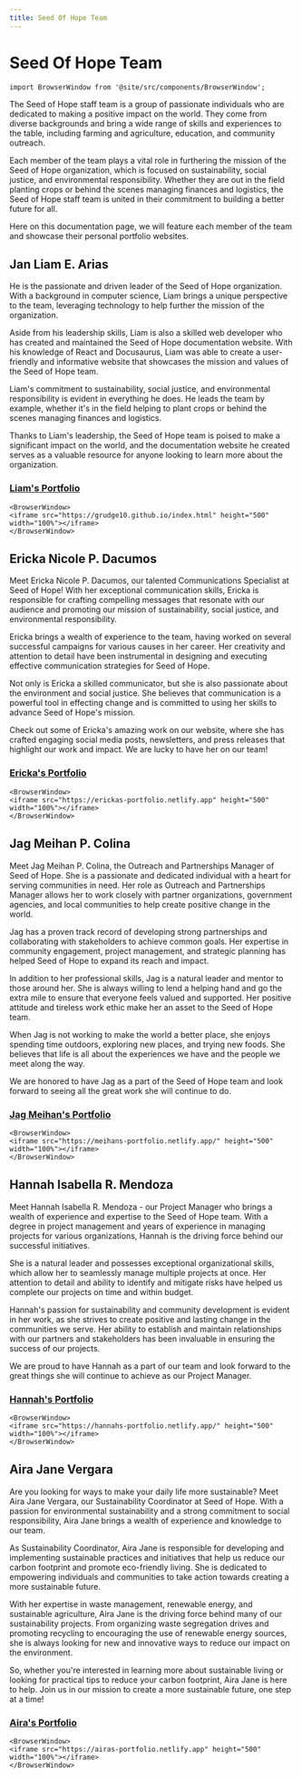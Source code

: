 ```yaml
---
title: Seed Of Hope Team
---
```


# Seed Of Hope Team

```mdx-code-block
import BrowserWindow from '@site/src/components/BrowserWindow';
```

The Seed of Hope staff team is a group of passionate individuals who are dedicated to making a positive impact on the world. They come from diverse backgrounds and bring a wide range of skills and experiences to the table, including farming and agriculture, education, and community outreach.

Each member of the team plays a vital role in furthering the mission of the Seed of Hope organization, which is focused on sustainability, social justice, and environmental responsibility. Whether they are out in the field planting crops or behind the scenes managing finances and logistics, the Seed of Hope staff team is united in their commitment to building a better future for all.

Here on this documentation page, we will feature each member of the team and showcase their personal portfolio websites.

## Jan Liam E. Arias

He is the passionate and driven leader of the Seed of Hope organization. With a background in computer science, Liam brings a unique perspective to the team, leveraging technology to help further the mission of the organization.

Aside from his leadership skills, Liam is also a skilled web developer who has created and maintained the Seed of Hope documentation website. With his knowledge of React and Docusaurus, Liam was able to create a user-friendly and informative website that showcases the mission and values of the Seed of Hope team.

Liam's commitment to sustainability, social justice, and environmental responsibility is evident in everything he does. He leads the team by example, whether it's in the field helping to plant crops or behind the scenes managing finances and logistics.

Thanks to Liam's leadership, the Seed of Hope team is poised to make a significant impact on the world, and the documentation website he created serves as a valuable resource for anyone looking to learn more about the organization.

### [Liam's Portfolio](https://grudge10.github.io/index.html)

```mdx-code-block
<BrowserWindow>
<iframe src="https://grudge10.github.io/index.html" height="500" width="100%"></iframe>
</BrowserWindow>
```

## Ericka Nicole P. Dacumos

Meet Ericka Nicole P. Dacumos, our talented Communications Specialist at Seed of Hope! With her exceptional communication skills, Ericka is responsible for crafting compelling messages that resonate with our audience and promoting our mission of sustainability, social justice, and environmental responsibility.

Ericka brings a wealth of experience to the team, having worked on several successful campaigns for various causes in her career. Her creativity and attention to detail have been instrumental in designing and executing effective communication strategies for Seed of Hope.

Not only is Ericka a skilled communicator, but she is also passionate about the environment and social justice. She believes that communication is a powerful tool in effecting change and is committed to using her skills to advance Seed of Hope's mission.

Check out some of Ericka's amazing work on our website, where she has crafted engaging social media posts, newsletters, and press releases that highlight our work and impact. We are lucky to have her on our team!

### [Ericka's Portfolio](https://erickas-portfolio.netlify.app)

```mdx-code-block
<BrowserWindow>
<iframe src="https://erickas-portfolio.netlify.app" height="500" width="100%"></iframe>
</BrowserWindow>
```

## Jag Meihan P. Colina

Meet Jag Meihan P. Colina, the Outreach and Partnerships Manager of Seed of Hope. She is a passionate and dedicated individual with a heart for serving communities in need. Her role as Outreach and Partnerships Manager allows her to work closely with partner organizations, government agencies, and local communities to help create positive change in the world.

Jag has a proven track record of developing strong partnerships and collaborating with stakeholders to achieve common goals. Her expertise in community engagement, project management, and strategic planning has helped Seed of Hope to expand its reach and impact.

In addition to her professional skills, Jag is a natural leader and mentor to those around her. She is always willing to lend a helping hand and go the extra mile to ensure that everyone feels valued and supported. Her positive attitude and tireless work ethic make her an asset to the Seed of Hope team.

When Jag is not working to make the world a better place, she enjoys spending time outdoors, exploring new places, and trying new foods. She believes that life is all about the experiences we have and the people we meet along the way.

We are honored to have Jag as a part of the Seed of Hope team and look forward to seeing all the great work she will continue to do.

### [Jag Meihan's Portfolio](https://meihans-portfolio.netlify.app/)

```mdx-code-block
<BrowserWindow>
<iframe src="https://meihans-portfolio.netlify.app/" height="500" width="100%"></iframe>
</BrowserWindow>
```

## Hannah Isabella R. Mendoza

Meet Hannah Isabella R. Mendoza - our Project Manager who brings a wealth of experience and expertise to the Seed of Hope team. With a degree in project management and years of experience in managing projects for various organizations, Hannah is the driving force behind our successful initiatives.

She is a natural leader and possesses exceptional organizational skills, which allow her to seamlessly manage multiple projects at once. Her attention to detail and ability to identify and mitigate risks have helped us complete our projects on time and within budget.

Hannah's passion for sustainability and community development is evident in her work, as she strives to create positive and lasting change in the communities we serve. Her ability to establish and maintain relationships with our partners and stakeholders has been invaluable in ensuring the success of our projects.

We are proud to have Hannah as a part of our team and look forward to the great things she will continue to achieve as our Project Manager.

### [Hannah's Portfolio](https://hannahs-portfolio.netlify.app/)

```mdx-code-block
<BrowserWindow>
<iframe src="https://hannahs-portfolio.netlify.app/" height="500" width="100%"></iframe>
</BrowserWindow>
```

## Aira Jane Vergara

Are you looking for ways to make your daily life more sustainable? Meet Aira Jane Vergara, our Sustainability Coordinator at Seed of Hope. With a passion for environmental sustainability and a strong commitment to social responsibility, Aira Jane brings a wealth of experience and knowledge to our team.

As Sustainability Coordinator, Aira Jane is responsible for developing and implementing sustainable practices and initiatives that help us reduce our carbon footprint and promote eco-friendly living. She is dedicated to empowering individuals and communities to take action towards creating a more sustainable future.

With her expertise in waste management, renewable energy, and sustainable agriculture, Aira Jane is the driving force behind many of our sustainability projects. From organizing waste segregation drives and promoting recycling to encouraging the use of renewable energy sources, she is always looking for new and innovative ways to reduce our impact on the environment.

So, whether you're interested in learning more about sustainable living or looking for practical tips to reduce your carbon footprint, Aira Jane is here to help. Join us in our mission to create a more sustainable future, one step at a time!

### [Aira's Portfolio](https://airas-portfolio.netlify.app)

```mdx-code-block
<BrowserWindow>
<iframe src="https://airas-portfolio.netlify.app" height="500" width="100%"></iframe>
</BrowserWindow>
```